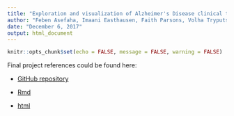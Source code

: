```yaml
---
title: "Exploration and visualization of Alzheimer's Disease clinical trials summary made easy with ACT (Alzheimer's Clinical Trials) Shiny Dashboard" 
author: "Feben Asefaha, Imaani Easthausen, Faith Parsons, Volha Tryputsen"
date: "December 6, 2017"
output: html_document
---
```


```r
knitr::opts_chunk$set(echo = FALSE, message = FALSE, warning = FALSE)
```



Final project references could be found here:  

- [GitHub repository](https://github.com/FaithParsons/ClinicalTrialsGov)  


- [Rmd](https://github.com/FaithParsons/ClinicalTrialsGov/blob/master/alzheimers_clinical_trials_dashboard_report.Rmd)  

- [html](https://faithparsons.github.io/ClinicalTrialsGov/alzheimers_clinical_trials_dashboard_report.html)

